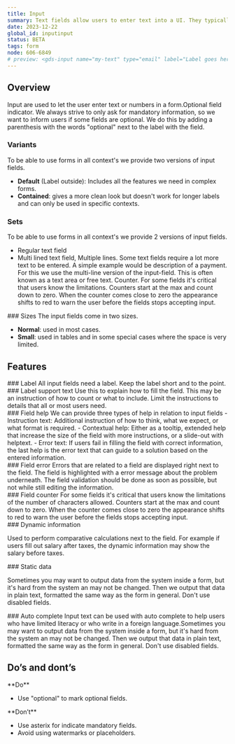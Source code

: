 ```yaml
---
title: Input
summary: Text fields allow users to enter text into a UI. They typically appear in forms and dialogs.
date: 2023-12-22
global_id: inputinput
status: BETA
tags: form
node: 606-6849
# preview: <gds-input name="my-text" type="email" label="Label goes here" supporting-text="Supporting text goes here" clearable required >
---
```


## Overview 

Input are used to let the user enter text or numbers in a form.Optional field indicator. We always strive to only ask for mandatory information, so we want to inform users if some fields are optional. We do this by adding a parenthesis with the words "optional" next to the label with the field.


<Spacer size="medium" decorated />

### Variants
To be able to use forms in all context's we provide two versions of input fields.

- **Default** (Label outside): Includes all the features we need in complex forms.
- **Contained**: gives a more clean look but doesn't work for longer labels and can only be used in specific contexts.

<Grid columns={2}>
    <Figma node="606-10125" caption="Default, label outside." />
    <Figma node="606-10127" caption="Contained." />
</Grid>


<Spacer size="medium" decorated />

### Sets
To be able to use forms in all context's we provide 2 versions of input fields.

- Regular text field
- Multi lined text field, Multiple lines. Some text fields require a lot more text to be entered. A simple example would be description of a payment. For this we use the multi-line version of the input-field. This is often known as a text area or free text. Counter. For some fields it's critical that users know the limitations. Counters start at the max and count down to zero. When the counter comes close to zero the appearance shifts to red to warn the user before the fields stops accepting input.

<Grid columns={2}>
    <Figma node="606-10336" caption="Regular text field." />
    <Figma node="606-10338" caption="Free text field." />
</Grid>


<Spacer size="medium" decorated />

<Grid columns={2}>
<div>
### Sizes
The input fields come in two sizes.

- **Normal**: used in most cases.
- **Small**: used in tables and in some special cases where the space is very limited.
</div>
<Figma node="606-10448" caption="Normal and small" />
</Grid>

<Spacer size="medium" decorated />

## Features

<Grid columns={2}>

<div>
### Label
All input fields need a label. Keep the label short and to the point.
</div>

<Figma node="607-10627" />
</Grid>

<Grid columns={2}>
<div>
### Label support text
Use this to explain how to fill the field. This may be an instruction of how to count or what to include. Limit the instructions to details that all or most users need.
</div>
<Figma node="607-10706" caption="Label support text visible." />
</Grid>

<Grid columns={2}>
<div>
### Field help
We can provide three types of help in relation to input fields
- Instruction text: Additional instruction of how to think, what we expect, or what format is required.
- Contextual help: Either as a tooltip, extended help that increase the size of the field with more instructions, or a slide-out with helptext.
- Error text: If users fail in filling the field with correct information, the last help is the error text that can guide to a solution based on the entered information.
</div>
<Figma node="609-10726" caption="Field instruction visible." />
</Grid>

<Grid columns={2}>
<div>
### Field error
Errors that are related to a field are displayed right next to the field. The field is highlighted with a error message about the problem underneath. 
The field validation should be done as soon as possible, but not while still editing the information.
</div>
<Figma node="768-6848" caption="Field error" />
</Grid>

<Grid columns={2}>
<div>
### Field counter
For some fields it's critical that users know the limitations of the number of characters allowed. Counters start at the max and count down to zero. When the counter comes close to zero the appearance shifts to red to warn the user before the fields stops accepting input.
</div>
<Figma node="609-10804" caption="Field counter" />
</Grid>

<Grid columns={2}>
<div>
### Dynamic information

Used to perform comparative calculations next to the field. For example if users fill out salary after taxes, the dynamic information may show the salary before taxes.
</div>

<Figma node="619-6291" caption="Example on dynamic information" />
</Grid>

<Grid columns={2}>
<div>
### Static data

Sometimes you may want to output data from the system inside a form, but it's hard from the system an may not be changed. Then we output that data in plain text, formatted the same way as the form in general. Don't use disabled fields.
</div>
<Figma node="619-6359" caption="Example on static data" />
</Grid>

<Grid columns={2}>
<div>
### Auto complete
Input text can be used with auto complete to help users who have limited literacy or who write in a foreign language.Sometimes you may want to output data from the system inside a form, but it's hard from the system an may not be changed. Then we output that data in plain text, formatted the same way as the form in general. Don't use disabled fields.
</div>
<Figma node="619-6406" caption="Example on autocomplete" />
</Grid>

<Spacer size="medium" decorated />

## Do’s and dont’s

<Grid columns={2}>
<div>
**Do**

- Use "optional" to mark optional fields.
</div>

<div>
**Don’t**

- Use asterix for indicate mandatory fields.
- Avoid using watermarks or placeholders. 
</div>
</Grid>

<Grid columns={2}>
    <Do><Figma node="647-6126" /></Do>
    <Dont><Figma node="647-6129" /></Dont>
    <Dont><Figma node="619-6615" /></Dont>
</Grid>